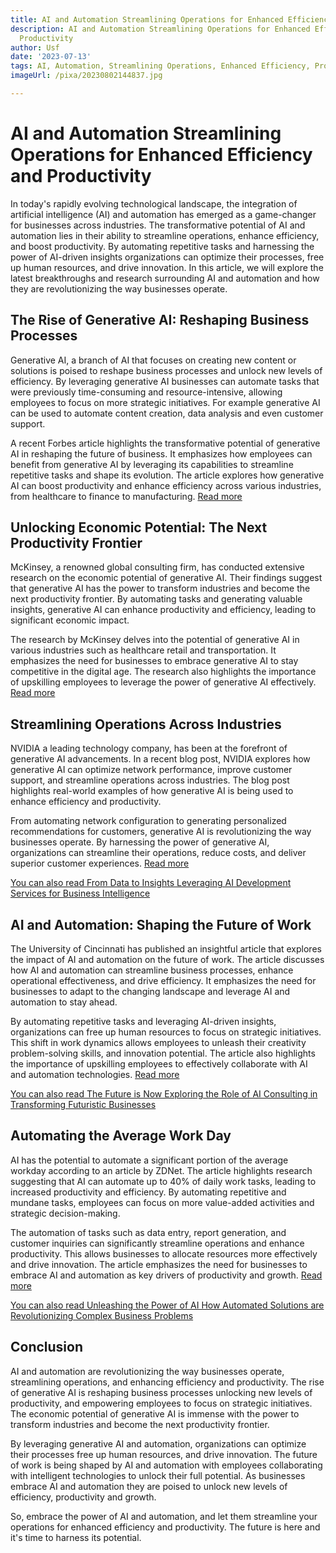 ```yaml
---
title: AI and Automation Streamlining Operations for Enhanced Efficiency and Productivity
description: AI and Automation Streamlining Operations for Enhanced Efficiency and
  Productivity
author: Usf
date: '2023-07-13'
tags: AI, Automation, Streamlining Operations, Enhanced Efficiency, Productivity
imageUrl: /pixa/20230802144837.jpg

---
```

# AI and Automation Streamlining Operations for  Enhanced Efficiency and  Productivity

In today's rapidly evolving technological landscape,  the integration of artificial intelligence (AI) and automation has emerged as a game-changer for businesses across industries. The transformative  potential of AI and automation  lies in their ability to streamline  operations, enhance efficiency, and boost productivity. By automating repetitive tasks and harnessing the power of AI-driven insights organizations can optimize their processes,  free up human resources,  and drive innovation.  In this article, we will explore the latest breakthroughs and research surrounding AI and automation and how they are revolutionizing  the  way businesses operate.

## The Rise of Generative AI: Reshaping Business  Processes

Generative AI, a branch of AI that  focuses on creating  new content  or solutions is poised to reshape business processes and unlock  new levels of efficiency. By leveraging generative AI businesses can automate tasks that were previously time-consuming and resource-intensive, allowing employees to focus on more strategic initiatives.  For example generative AI can be used to automate content creation, data analysis and  even customer  support.

A recent Forbes article highlights the transformative potential of generative AI in reshaping the future  of  business. It emphasizes how employees can benefit from generative AI by leveraging its capabilities to streamline  repetitive tasks and shape its evolution. The article explores how generative AI can boost productivity and enhance efficiency across various industries, from healthcare to finance to manufacturing. [Read more](https://www.forbes.com/sites/forbestechcouncil/2023/08/02/generative-ai-will-reshape-the-future-of-business-how-employees-can-benefit-from-it-and-shape-its-evolution/?sh=24a5711634b4)

## Unlocking Economic Potential: The Next Productivity Frontier

McKinsey, a renowned global consulting firm, has  conducted extensive research  on the economic  potential of generative  AI.  Their  findings suggest that generative  AI has the power  to transform industries  and become the next productivity frontier. By automating tasks and generating  valuable insights, generative AI can enhance productivity and efficiency, leading to significant economic impact.

The research  by McKinsey delves into the potential of generative AI in various  industries such as healthcare retail and transportation. It emphasizes the need for businesses to embrace generative AI to stay competitive in  the digital age. The research also highlights the importance of upskilling  employees to leverage the power of generative AI effectively. [Read  more](https://www.mckinsey.com/capabilities/mckinsey-digital/our-insights/the-economic-potential-of-generative-ai-the-next-productivity-frontier)

## Streamlining Operations Across Industries

NVIDIA a leading technology company, has been at  the forefront of generative AI advancements. In a recent blog post, NVIDIA explores how generative AI can optimize network performance, improve customer support, and streamline operations across industries. The blog post highlights real-world examples of  how generative AI is being  used to enhance efficiency and productivity.

From  automating  network configuration to generating personalized recommendations for customers, generative AI is revolutionizing the way businesses operate. By harnessing the power  of generative AI, organizations can streamline their  operations, reduce costs, and deliver superior  customer experiences. [Read more](https://blogs.nvidia.com/blog/2023/07/13/generative-ai-for-industries/)

[You can also read From Data to Insights  Leveraging AI Development Services for Business Intelligence](From%20Data%20to%20Insights%20Leveraging%20AI%20Development%20Services%20for%20Business%20Intelligence)


## AI and  Automation:  Shaping the Future of Work

The  University of Cincinnati has published an insightful article that explores the  impact  of AI and  automation on the future of work. The article discusses how  AI and automation can  streamline business processes, enhance operational effectiveness, and drive efficiency. It emphasizes the need for businesses to adapt to the changing landscape and leverage  AI and automation to stay ahead.

By automating repetitive tasks and leveraging AI-driven insights, organizations can free up human  resources to focus on strategic initiatives. This shift in work dynamics allows employees to  unleash their creativity problem-solving skills, and innovation  potential. The article also highlights the  importance of upskilling employees  to effectively collaborate with AI and automation technologies. [Read more](https://www.uc.edu/news/articles/2023/05/the-future-of-work--how-will-ai-and-automation-affect-work.html)

[You can also read  The Future is Now Exploring the Role of  AI Consulting in Transforming Futuristic Businesses](The%20Future%20is%20Now%20Exploring%20the%20Role%20of%20AI%20Consulting%20in%20Transforming%20Futuristic%20Businesses)


##  Automating the Average Work Day

AI has the  potential to automate a significant portion of the  average workday according to an article by ZDNet. The article highlights research suggesting  that AI can automate up to 40% of daily work tasks, leading to increased productivity and efficiency. By automating repetitive and mundane  tasks, employees can focus on more value-added activities  and strategic decision-making.

The automation of tasks such as  data entry, report generation, and customer inquiries can significantly streamline operations and enhance productivity. This allows businesses to allocate resources more effectively and drive innovation. The article emphasizes the need for businesses to embrace AI  and automation as key drivers of productivity and growth. [Read more](https://www.zdnet.com/article/ai-has-the-potential-to-automate-40-of-the-average-work-day/)

[You can also read Unleashing the Power of  AI How Automated Solutions are Revolutionizing Complex Business Problems](Unleashing%20the%20Power%20of%20AI%20How%20Automated%20Solutions%20are%20Revolutionizing%20Complex%20Business%20Problems)


## Conclusion

AI and automation  are revolutionizing the way businesses operate, streamlining operations,  and enhancing efficiency and productivity. The rise of generative AI is reshaping business processes unlocking new levels of productivity,  and empowering employees to focus on strategic  initiatives. The economic potential of generative AI is immense with the power to transform industries and become the next productivity frontier.

By leveraging  generative AI  and automation, organizations can optimize their  processes free up human resources, and drive innovation. The future of work  is being shaped by  AI and automation with employees collaborating with intelligent technologies to unlock  their full potential. As businesses embrace  AI and automation they are poised to unlock new levels  of efficiency, productivity and growth.

So, embrace the power of AI and automation, and let them streamline your operations for enhanced  efficiency and productivity. The future  is here and it's time to harness its  potential.
